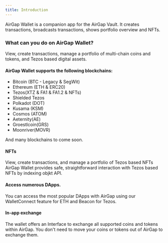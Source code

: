 ```yaml
---
title: Introduction
---
```


AirGap Wallet is a companion app for the AirGap Vault.  It creates transactions, broadcasts transactions, shows portfolio overview and NFTs.

### What can you do on AirGap Wallet?
View, create transactions, manage a portfolio of multi-chain coins and tokens, and Tezos based digital assets.

#### AirGap Wallet supports the following blockchains:
- Bitcoin (BTC - Legacy & SegWit)
- Ethereum (ETH & ERC20)
- Tezos(XTZ & FA1 & FA1.2 & NFTs)
- Shielded Tezos
- Polkadot (DOT)
- Kusama (KSM)
- Cosmos (ATOM)
- Aeternity(AE)
- Groestlcoin(GRS)
- Moonriver(MOVR)

And many blockchains to come soon.

#### NFTs
View, create transactions, and manage a portfolio of Tezos based NFTs
AirGap Wallet provides safe, straightforward interaction with Tezos based NFTs by indexing objkt API.

#### Access numerous DApps.
You can access the most popular DApps with AirGap using our WalletConnect feature for ETH and Beacon for Tezos.

#### In-app exchange
The wallet offers an Interface to exchange all supported coins and tokens within AirGap. You don't need to move your coins or tokens out of AirGap to exchange them.
